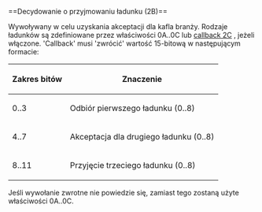 <noinclude>{{pl/Development/NewGRF/inne strony|en=newgrf-specs.tt-wiki.net/wiki/Callback:_Decide_cargo_acceptance|pl=pl/Development/NewGRF/NFO Specs/Callback/Decide cargo acceptance}}
</noinclude>==<span id="Decide_cargo_acceptance_(2B)"></span><span title="Decide cargo acceptance (2B)" id="Decide_cargo_acceptance_.282B.29">Decydowanie o przyjmowaniu ładunku (2B)</span>==

Wywoływany w celu uzyskania akceptacji dla kafla branży. Rodzaje ładunków są zdefiniowane przez właściwości 0A..0C lub [[pl/Development/NewGRF/NFO Specs/Callback/Main Page#get-accepted-cargo-types-2a-2c |callback 2C]] , jeżeli
włączone. <span title='Wywołanie zwrotne'>'Callback'</span> musi <span title=return>'zwrócić'</span> wartość 15-bitową w następującym formacie:

{| 
|-
!Zakres bitów!!Znaczenie
|-
|0..3||Odbiór pierwszego ładunku (0..8)
|-
|4..7||Akceptacja dla drugiego ładunku (0..8)
|-
|8..11||Przyjęcie trzeciego ładunku (0..8)
|}

Jeśli wywołanie zwrotne nie powiedzie się, zamiast tego zostaną użyte właściwości 0A..0C.
<!--[[Category:Callbacks]]-->